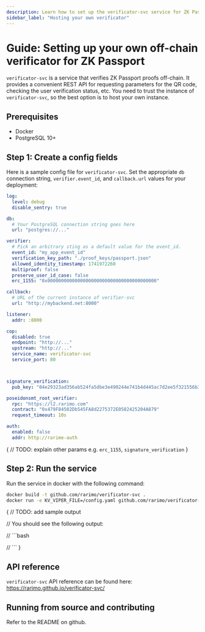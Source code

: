 ```yaml
---
description: Learn how to set up the verificator-svc service for ZK Passport.
sidebar_label: "Hosting your own verificator"
---
```


# Guide: Setting up your own off-chain verificator for ZK Passport

`verificator-svc` is a service that verifies ZK Passport proofs off-chain. It provides a convenient REST API for requesting parameters for the QR code, checking the user verification status, etc. You need to trust the instance of `verificator-svc`, so the best option is to host your own instance.

## Prerequisites

- Docker
- PostgreSQL 10+

## Step 1: Create a config fields

Here is a sample config file for `verificator-svc`. Set the appropriate `db` connection string, `verifier.event_id`, and `callback.url` values for your deployment:

```yaml title="config.yaml"
log:
  level: debug
  disable_sentry: true

db:
  # Your PostgreSQL connection string goes here
  url: "postgres://..."

verifier:
  # Pick an arbitrary sting as a default value for the event_id.
  event_id: "my_app_event_id"
  verification_key_path: "./proof_keys/passport.json"
  allowed_identity_timestamp: 1741972260
  multiproof: false
  preserve_user_id_case: false
  erc_1155: "0x0000000000000000000000000000000000000000"

callback:
  # URL of the current instance of verifier-svc
  url: "http://mybackend.net:8000"

listener:
  addr: :8000

cop:
  disabled: true
  endpoint: "http://..."
  upstream: "http://..."
  service_name: verificator-svc
  service_port: 80



signature_verification:
  pub_key: "04e29323ad356ab524fa5dbe3e490244e741b4d445ac7d2ee5f321556b3fda616bb9d2f2216fc27e099ab3019103cca872679e130629b2b90ea16cedb2b2136371"

poseidonsmt_root_verifier:
  rpc: "https://l2.rarimo.com"
  contract: "0x479F84502Db545FA8d2275372E0582425204A879"
  request_timeout: 10s

auth:
  enabled: false
  addr: http://rarime-auth
```

{
  // TODO: explain other params e.g. `erc_1155`, `signature_verification`
}


## Step 2: Run the service

Run the service in docker with the following command:

```bash
docker build -t github.com/rarimo/verificator-svc .
docker run -e KV_VIPER_FILE=/config.yaml github.com/rarimo/verificator-svc
```


{
// TODO: add sample output

// You should see the following output:

// ```bash

// ```
}

## API reference

`verificator-svc` API reference can be found here: <OutLink href="https://rarimo.github.io/verificator-svc/">https://rarimo.github.io/verificator-svc/</OutLink>

## Running from source and contributing

Refer to the <OutLink href="https://github.com/rarimo/verificator-svc">README</OutLink> on github.
